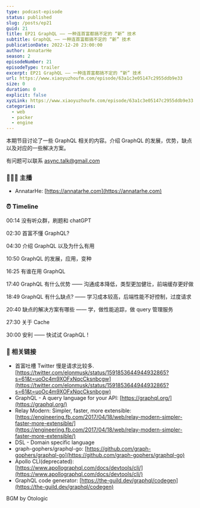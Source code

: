 ```yaml
---
type: podcast-episode
status: published
slug: /posts/ep21
guid: 21
title: EP21 GraphQL —— 一种连首富都搞不定的 “新” 技术
subtitle: GraphQL —— 一种连首富都搞不定的 “新” 技术
publicationDate: 2022-12-20 23:00:00
author: AnnatarHe
season: 2
episodeNumber: 21
episodeType: trailer
excerpt: EP21 GraphQL —— 一种连首富都搞不定的 “新” 技术
url: https://www.xiaoyuzhoufm.com/episode/63a1c3e05147c2955ddb9e33
size: 0
duration: 0
explicit: false
xyzLink: https://www.xiaoyuzhoufm.com/episode/63a1c3e05147c2955ddb9e33
categories:
  - web
  - packer
  - engine
---
```


本期节目讨论了一些 GraphQL 相关的内容。介绍 GraphQL 的发展，优势，缺点以及对应的一些解决方案。

有问题可以联系 async.talk@gmail.com

### 👨‍👨‍👦 主播

- AnnatarHe: [https://annatarhe.com](https://annatarhe.com)

### ⏰ Timeline

00:14 没有听众群，刷题和 chatGPT

02:30 首富不懂 GraphQL?

04:30 介绍 GraphQL 以及为什么有用

10:50 GraphQL 的发展，应用，变种

16:25 有谁在用 GraphQL

17:40 GraphQL 有什么优势 —— 沟通成本降低，类型更加健壮，前端缓存更好做

18:49 GraphQL 有什么缺点? —— 学习成本较高，后端性能不好控制，过度请求

20:40 缺点的解决方案有哪些 —— 学，做性能追踪，做 query 管理服务

27:30 关于 Cache

30:00 安利 —— 快试试 GraphQL !

### 🔗 相关链接

- 首富吐槽 Twitter 慢是请求比较多.  [https://twitter.com/elonmusk/status/1591853644944932865?s=61&t=uoOc4m9XOFxNqcCksnbcgw](https://twitter.com/elonmusk/status/1591853644944932865?s=61&t=uoOc4m9XOFxNqcCksnbcgw)
- GraphQL - A query language for your API: [https://graphql.org/](https://graphql.org/)
- Relay Modern: Simpler, faster, more extensible: [https://engineering.fb.com/2017/04/18/web/relay-modern-simpler-faster-more-extensible/](https://engineering.fb.com/2017/04/18/web/relay-modern-simpler-faster-more-extensible/)
- DSL - Domain specific language
- graph-gophers/graphql-go: [https://github.com/graph-gophers/graphql-go](https://github.com/graph-gophers/graphql-go)
- Apollo CLI(deprecated): [https://www.apollographql.com/docs/devtools/cli/](https://www.apollographql.com/docs/devtools/cli/)
- GraphQL code generator: [https://the-guild.dev/graphql/codegen](https://the-guild.dev/graphql/codegen)

BGM by Otologic


